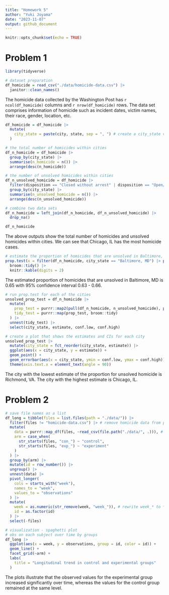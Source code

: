 ```yaml
---
title: "Homework 5"
author: "Yuki Joyama"
date: "2023-11-07"
output: github_document
---
```


```r
knitr::opts_chunk$set(echo = TRUE)
```

# Problem 1 
```r
library(tidyverse)

# dataset preparation
df_homicide = read_csv("./data/homicide-data.csv") |> 
  janitor::clean_names() 
```

The homicide data collected by the Washington Post has `r ncol(df_homicide)` columns and `r nrow(df_homicide)` rows. The data set comprises information of homicide such as incident dates, victim names, their race, gender, location, etc.

```r
df_homicide = df_homicide |>  
  mutate(
    city_state = paste(city, state, sep = ", ") # create a city_state variable
  ) 

# the total number of homicides within cities
df_n_homicide = df_homicide |> 
  group_by(city_state) |> 
  summarise(n_homicide = n()) |> 
  arrange(desc(n_homicide))

# the number of unsolved homicides within cities
df_n_unsolved_homicide = df_homicide |> 
  filter(disposition == "Closed without arrest" | disposition == "Open/No arrest") |> 
  group_by(city_state) |> 
  summarise(n_unsolved_homicide = n()) |> 
  arrange(desc(n_unsolved_homicide))

# combine two data sets
df_n_homicide = left_join(df_n_homicide, df_n_unsolved_homicide) |> 
  drop_na()

df_n_homicide
```

The above outputs show the total number of homicides and unsolved homicides within cities. We can see that Chicago, IL has the most homicide cases. 

```r
# estimate the proportion of homicides that are unsolved in Baltimore, MD
prop.test(x = filter(df_n_homicide, city_state == "Baltimore, MD") |> pull(n_unsolved_homicide), n = filter(df_n_homicide, city_state == "Baltimore, MD") |> pull(n_homicide)) |> 
  broom::tidy() |> 
  knitr::kable(digits = 2)
```

The estimated proportion of homicides that are unsolved in Baltimore, MD is 0.65 with 95% confidence interval 0.63 - 0.66.

```r
# run prop.test for each of the cities
unsolved_prop_test = df_n_homicide |> 
  mutate(
    prop_test = purrr::map2(pull(df_n_homicide, n_unsolved_homicide), pull(df_n_homicide, n_homicide), \(x, y) prop.test(x = x, n = y)),
    tidy_test = purrr::map(prop_test, broom::tidy) 
  ) |> 
  unnest(tidy_test) |> 
  select(city_state, estimate, conf.low, conf.high)

# create a plot that shows the estimates and CIs for each city
unsolved_prop_test |> 
  mutate(city_state = fct_reorder(city_state, estimate)) |> 
  ggplot(aes(x = city_state, y = estimate)) +
  geom_point() +
  geom_errorbar(aes(x = city_state, ymin = conf.low, ymax = conf.high)) +
  theme(axis.text.x = element_text(angle = 90))
```

The city with the lowest estimate of the proportion for unsolved homicide is Richmond, VA. The city with the highest estimate is Chicago, IL.

# Problem 2

```r
# save file names as a list 
df_long = tibble(files = list.files(path = "./data/")) |>
  filter(files != "homicide-data.csv") |> # remove homicide data from problem 1
  mutate(
    data = purrr::map_df(files, ~read_csv(file.path("./data/", .))), # import csv files
    arm = case_when(
      str_starts(files, "con_") ~ "control",
      str_starts(files, "exp_") ~ "experiment"
    )
  ) |> 
  group_by(arm) |> 
  mutate(id = row_number()) |> 
  ungroup() |> 
  unnest(data) |> 
  pivot_longer(
    cols = starts_with("week"),
    names_to = "week",
    values_to = "observations"
  ) |> 
  mutate(
    week = as.numeric(str_remove(week, "week_")), # rewrite week_* to * indicating the number of the week
    id = as.factor(id)
  ) |> 
  select(-files)
```

```r
# visualization - spaghetti plot 
# obs on each subject over time by groups
df_long |> 
  ggplot(aes(x = week, y = observations, group = id, color = id)) +
  geom_line() +
  facet_grid(~arm) +
  labs(
    title = "Longitudinal trend in control and experimental groups"
  )
```

The plots illustrate that the observed values for the experimental group increased significantly over time, whereas the values for the control group remained at the same level.






